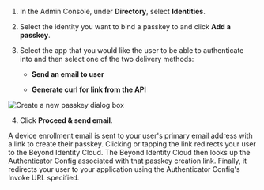 1. In the Admin Console, under **Directory**, select **Identities**.

2. Select the identity you want to bind a passkey to and click **Add a passkey**.

3. Select the app that you would like the user to be able to authenticate into and then select one of the two delivery methods:

   - **Send an email to user**

   - **Generate curl for link from the API**

  ![Create a new passkey dialog box](../images/create-a-new-passkey.png)

4. Click **Proceed & send email**. 

  A device enrollment email is sent to your user's primary email address with a link to create their passkey. Clicking or tapping the link redirects your user to the Beyond Identity Cloud. The Beyond Identity Cloud then looks up the Authenticator Config associated with that passkey creation link. Finally, it redirects your user to your application using the Authenticator Config's Invoke URL specified.